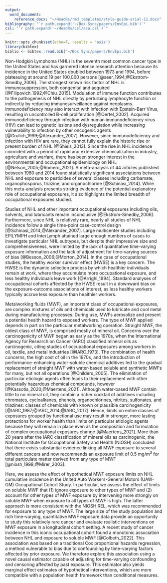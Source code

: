 ```yaml
---
output:
  word_document:
    reference_docx: "~/HeadRs/rmd_templates/style-guide-arial-11.docx"
bibliography: "`r path.expand('~/Box Sync/papers/EnvEpi.bib')`"
csl: "`r path.expand('~/HeadRs/csl/asa.csl')`"
---
```


```r
knitr::opts_chunk$set(echo=F, results = 'asis')
library(bibtex)
biblio <- bibtex::read.bib('~/Box Sync/papers/EnvEpi.bib')
```

Non-Hodgkin Lymphoma (NHL) is the seventh most common cancer type in the United States and has garnered intense research attention because its incidence in the United States doubled between 1973 and 1994, before plateauing at around 19 per 100,000 persons [@seer_1994;@Ekstrom-Smedby_2006]. The strongest known risk factor of NHL is immunosuppression, both congenital and acquired [@Filipovich_1992;@Chiu_2015]. Modulation of immune function contributes to the pathogenesis of NHL directly by perturbing lymphocyte function or indirectly by reducing immunosurveillance against neoplasms. Immunodeficiency may also interact with infection with Epstein-Barr Virus, resulting in uncontrolled B-cell proliferation [@Oertel_2002]. Acquired immunodeficiency through infection with human immunodeficiency virus (HIV) can lead to genetic lesions and dysregulation while increasing vulnerability to infection by other oncogenic agents [@Grulich_1999;@Alexander_2007]. However, since immunodeficiency and infection with HIV are rare, they cannot fully explain the historic rise or present burden of NHL [@Shiels_2013]. Since the rise in NHL incidence coincided with a period of rapid and extensive chemicalization in industry, agriculture and warfare, there has been stronger interest in the environmental and occupational epidemiology on NHL [@Nelson_2005;@Romero_2021]. A meta-analysis of 44 articles published between 1980 and 2014 found statistically significant associations between NHL and exposure to pesticides of several classes including carbamate, organophosporus, triazine, and organochlorine [@Schinasi_2014]. While this meta-analysis presents striking evidence of the potential explanatory role of occupational exposures, it also highlights the limited breadth of occupational exposures studied.

Studies of NHL and other important occupational exposures including oils, solvents, and lubricants remain inconclusive [@Ekstrom-Smedby_2006]. Furthermore, since NHL is relatively rare, nearly all studies of NHL incidence follow a single time-point case-control design [@Schinasi_2014;@Alexander_2007]. Large multicenter studies including EPILYMPH and InterLymph attained large enough numbers of cases to investigate particular NHL subtypes, but despite their impressive size and comprehensiveness, were limited by the lack of quantitative time-varying exposure information and the lack of adjustment for time-varying sources of bias [@Besson_2006;@Morton_2014]. In the case of occupational studies, the healthy worker survivor effect (HWSE) is a key concern. The HWSE is the dynamic selection process by which healthier individuals remain at work, where they accumulate more occupational exposure, and less healthy individuals leave work [@Arrighi_1994]. Standard analyses of occupational cohorts affected by the HWSE result in a downward bias on the exposure-outcome associations of interest, as less healthy workers typically accrue less exposure than healthier workers.

Metalworking fluids (MWF), an important class of occupational exposures, are complex mixtures of oils and chemicals used to lubricate and cool metal during manufacturing processes. During use, MWFs aerosolize and present a potential health hazard to exposed workers. The type of MWF applied depends in part on the particular metalworking operation. Straight MWF, the oldest class of MWF, is comprised mostly of mineral oil. Concerns over the carcinogenicity of MWF began as early as the 1970s, when the International Agency for Research on Cancer (IARC) classified mineral oils as carcinogenic, citing studies of occupational exposures among workers in oil, textile, and metal industries [@IARC_1973]. The combination of health concerns, the high cost of oil in the 1970s, and the introduction of performance-enhancing water-soluble chemical additives led to the gradual replacement of straight MWF with water-based soluble and synthetic MWFs for many, but not all operations [@Childers_2005]. The elimination of particular etiologic agents often leads to their replacement with other potentially hazardous chemical compounds, however [@Kassotis_2020;@Maertens_2021]. Although water-based MWF contain little to no mineral oil, they contain a richer cocktail of additives including chromates, cycloalkanes, phenols, organochlorines, nitrites, sulfonates, and triazines: classes of chemicals with known or plausible carcinogenicity [@IARC_1987;@IARC_2014;@IARC_2017]. Hence, limits on entire classes of exposures grouped by functional use may result in stronger, more lasting protections for worker health than limits on particular etiologic agents because they will remain in place even as the composition and formulation of complex occupational exposures change [@Maertens_2021]. More than 20 years after the IARC classification of mineral oils as carcinogenic, the National Institute for Occupational Safety and Health (NIOSH) concluded that there exists substantial evidence linking all MWF exposure to several different cancers and now recommends an exposure limit of 0.5 mg/m^3^ for total particulate matter derived from any type of MWF [@niosh_1998;@Mirer_2003].

Here, we assess the effect of hypothetical MWF exposure limits on NHL cumulative incidence in the United Auto Workers-General Motors (UAW-GM) Occupational Cohort Study. In particular, we assess the effect of limits on soluble MWF that (1) ignore exposure to other types of MWF and (2) account for other types of MWF exposure by intervening more strongly on soluble MWF when exposure to all types of MWF is high. The latter approach is more consistent with the NIOSH REL, which was recommended for exposure to any type of MWF. The large size of the study population and rich time-varying, quantitative MWF exposure data provide an opportunity to study this relatively rare cancer and evaluate realistic interventions on MWF exposure in a longitudinal cohort setting. A recent study of cancer incidence in this iconic occupational cohort found a monotonic association between NHL and exposure to soluble MWF [@Colbeth_2022]. This association was based on a traditional Cox proportional hazards regression, a method vulnerable to bias due to confounding by time-varying factors affected by prior exposure. We therefore explore this association using a novel causal estimator capable of adjusting for time-varying confounding and censoring affected by past exposure. This estimator also yields marginal effect estimates of hypothetical interventions, which are more compatible with a population health framework than conditional measures.
